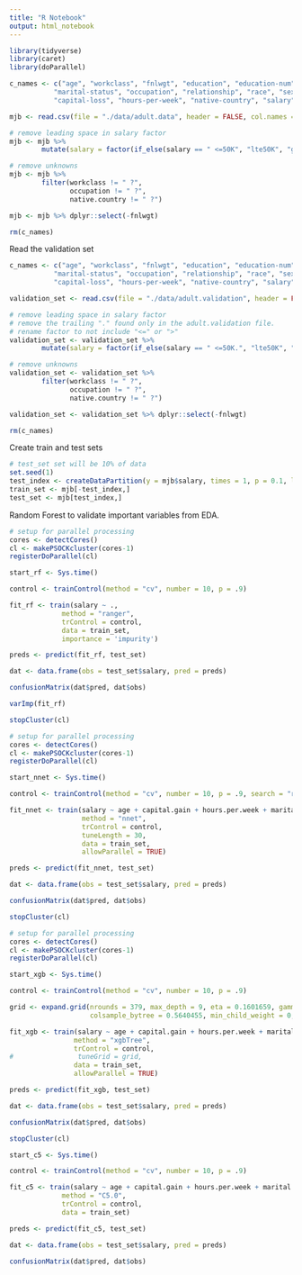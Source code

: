 ```yaml
---
title: "R Notebook"
output: html_notebook
---
```


```r

library(tidyverse)
library(caret)
library(doParallel)

c_names <- c("age", "workclass", "fnlwgt", "education", "education-num",
           "marital-status", "occupation", "relationship", "race", "sex", "capital-gain",
           "capital-loss", "hours-per-week", "native-country", "salary")

mjb <- read.csv(file = "./data/adult.data", header = FALSE, col.names = c_names)

# remove leading space in salary factor
mjb <- mjb %>% 
        mutate(salary = factor(if_else(salary == " <=50K", "lte50K", "gt50K")))

# remove unknowns
mjb <- mjb %>% 
        filter(workclass != " ?", 
               occupation != " ?",
               native.country != " ?")

mjb <- mjb %>% dplyr::select(-fnlwgt)

rm(c_names)

```


Read the validation set
```r

c_names <- c("age", "workclass", "fnlwgt", "education", "education-num",
           "marital-status", "occupation", "relationship", "race", "sex", "capital-gain",
           "capital-loss", "hours-per-week", "native-country", "salary")

validation_set <- read.csv(file = "./data/adult.validation", header = FALSE, col.names = c_names, skip = 1)

# remove leading space in salary factor
# remove the trailing "." found only in the adult.validation file.
# rename factor to not include "<=" or ">"
validation_set <- validation_set %>% 
        mutate(salary = factor(if_else(salary == " <=50K.", "lte50K", "gt50K")))

# remove unknowns
validation_set <- validation_set %>% 
        filter(workclass != " ?", 
               occupation != " ?",
               native.country != " ?")

validation_set <- validation_set %>% dplyr::select(-fnlwgt)

rm(c_names)

```


Create train and test sets
```r

# test_set set will be 10% of data
set.seed(1)
test_index <- createDataPartition(y = mjb$salary, times = 1, p = 0.1, list = FALSE)
train_set <- mjb[-test_index,]
test_set <- mjb[test_index,]


```


Random Forest to validate important variables from EDA.
```r

# setup for parallel processing 
cores <- detectCores()
cl <- makePSOCKcluster(cores-1)
registerDoParallel(cl)

start_rf <- Sys.time()

control <- trainControl(method = "cv", number = 10, p = .9)

fit_rf <- train(salary ~ .,
             method = "ranger",
             trControl = control,
             data = train_set,
             importance = 'impurity')

preds <- predict(fit_rf, test_set)

dat <- data.frame(obs = test_set$salary, pred = preds)

confusionMatrix(dat$pred, dat$obs)

varImp(fit_rf)

stopCluster(cl)


```


```r

# setup for parallel processing 
cores <- detectCores()
cl <- makePSOCKcluster(cores-1)
registerDoParallel(cl)

start_nnet <- Sys.time()

control <- trainControl(method = "cv", number = 10, p = .9, search = "random")

fit_nnet <- train(salary ~ age + capital.gain + hours.per.week + marital.status + relationship + education.num + race + sex,
                  method = "nnet", 
                  trControl = control,
                  tuneLength = 30,
                  data = train_set,
                  allowParallel = TRUE)

preds <- predict(fit_nnet, test_set)

dat <- data.frame(obs = test_set$salary, pred = preds)

confusionMatrix(dat$pred, dat$obs)

stopCluster(cl)


```

```r

# setup for parallel processing 
cores <- detectCores()
cl <- makePSOCKcluster(cores-1)
registerDoParallel(cl)

start_xgb <- Sys.time()

control <- trainControl(method = "cv", number = 10, p = .9)

grid <- expand.grid(nrounds = 379, max_depth = 9, eta = 0.1601659, gamma = 6.955552, 
                    colsample_bytree = 0.5640455, min_child_weight = 0, subsample = 0.9083501)

fit_xgb <- train(salary ~ age + capital.gain + hours.per.week + marital.status + relationship + education.num + race + sex,  
                method = "xgbTree", 
                trControl = control,
#                tuneGrid = grid,
                data = train_set,
                allowParallel = TRUE)

preds <- predict(fit_xgb, test_set)

dat <- data.frame(obs = test_set$salary, pred = preds)

confusionMatrix(dat$pred, dat$obs)

stopCluster(cl)

```




```r

start_c5 <- Sys.time()

control <- trainControl(method = "cv", number = 10, p = .9)

fit_c5 <- train(salary ~ age + capital.gain + hours.per.week + marital.status + relationship + education.num + race + sex,  
             method = "C5.0", 
             trControl = control,
             data = train_set)

preds <- predict(fit_c5, test_set)

dat <- data.frame(obs = test_set$salary, pred = preds)

confusionMatrix(dat$pred, dat$obs)

```




